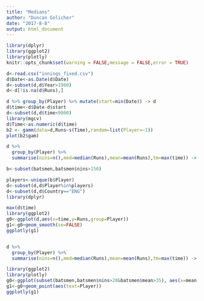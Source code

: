 ```yaml
---
title: "Medians"
author: "Duncan Golicher"
date: "2017-8-8"
output: html_document
---
```


```r
library(dplyr)
library(ggplot2)
library(plotly)
knitr::opts_chunk$set(warning = FALSE,message = FALSE,error = TRUE)

d<-read.csv("innings_fixed.csv")
d$Date<-as.Date(d$Date)
d<-subset(d,d$Year>1960)
d<-d[!is.na(d$Runs),]

d %>% group_by(Player) %>% mutate(start=min(Date)) -> d
d$time<-d$Date-d$start
d<-subset(d,d$time<9000)
library(mgcv)
d$Time<-as.numeric(d$time)
b2 <- gamm(data=d,Runs~s(Time),random=list(Player=~1))
plot(b2$gam)

d %>%
  group_by(Player) %>%
  summarise(nins=n(),med=median(Runs),mean=mean(Runs),tm=max(time)) -> batsmen

b<-subset(batsmen,batsmen$nins>150)

players<-unique(b$Player)
d<-subset(d,d$Player%in%players)
d<-subset(d,d$Country=="ENG")
library(dplyr)

max(d$time)
library(ggplot2)
g0<-ggplot(d,aes(x=time,y=Runs,group=Player))
g1<-g0+geom_smooth(se=FALSE)
ggplotly(g1)
```



```r

```

```r


d %>%
  group_by(Player) %>%
  summarise(nins=n(),med=median(Runs),mean=mean(Runs),tm=max(time)) -> batsmen
```


```r
library(ggplot2)
library(plotly)
g0<-ggplot(subset(batsmen,batsmen$nins>20&batsmen$mean>35), aes(x=mean,y=med))
g1<-g0+geom_point(aes(text=Player))
ggplotly(g1)

```

